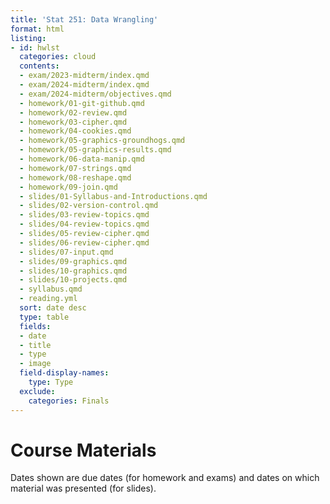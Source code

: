 ```yaml
---
title: 'Stat 251: Data Wrangling'
format: html
listing:
- id: hwlst
  categories: cloud
  contents:
  - exam/2023-midterm/index.qmd
  - exam/2024-midterm/index.qmd
  - exam/2024-midterm/objectives.qmd
  - homework/01-git-github.qmd
  - homework/02-review.qmd
  - homework/03-cipher.qmd
  - homework/04-cookies.qmd
  - homework/05-graphics-groundhogs.qmd
  - homework/05-graphics-results.qmd
  - homework/06-data-manip.qmd
  - homework/07-strings.qmd
  - homework/08-reshape.qmd
  - homework/09-join.qmd
  - slides/01-Syllabus-and-Introductions.qmd
  - slides/02-version-control.qmd
  - slides/03-review-topics.qmd
  - slides/04-review-topics.qmd
  - slides/05-review-cipher.qmd
  - slides/06-review-cipher.qmd
  - slides/07-input.qmd
  - slides/09-graphics.qmd
  - slides/10-graphics.qmd
  - slides/10-projects.qmd
  - syllabus.qmd
  - reading.yml
  sort: date desc
  type: table
  fields:
  - date
  - title
  - type
  - image
  field-display-names:
    type: Type
  exclude:
    categories: Finals
---
```


# Course Materials

Dates shown are due dates (for homework and exams) and dates on which material was presented (for slides). 

::: {#hwlst}
:::
